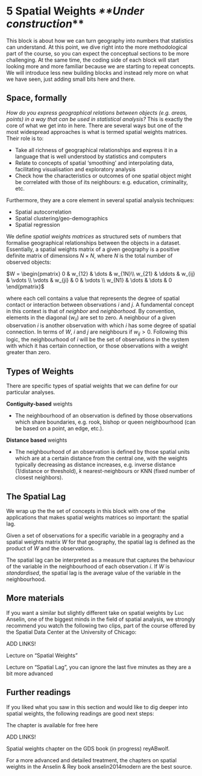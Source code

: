 # 5 Spatial Weights ***\*\*Under construction***\*\* {#sec-spatial-w .unnumbered}

This block is about how we can turn geography into numbers that statistics can understand. At this point, we dive right into the more methodological part of the course, so you can expect the conceptual sections to be more challenging. At the same time, the coding side of each block will start looking more and more familiar because we are starting to repeat concepts. We will introduce less new building blocks and instead rely more on what we have seen, just adding small bits here and there.

## Space, formally

*How do you express geographical relations between objects (e.g. areas, points) in a way that can be used in statistical analysis?* This is exactly the core of what we get into in here. There are several ways but one of the most widespread approaches is what is termed spatial weights matrices. Their role is to:

-   Take all richness of geographical relationships and express it in a language that is well understood by statistics and computers
-   Relate to concepts of spatial 'smoothing' and interpolating data, facilitating visualisation and exploratory analysis
-   Check how the characteristics or outcomes of one spatial object might be correlated with those of its neighbours: e.g. education, criminality, etc.

Furthermore, they are a core element in several spatial analysis techniques:

-   Spatial autocorrelation
-   Spatial clustering/geo-demographics
-   Spatial regression

We define *spatial weights matrices* as structured sets of numbers that formalise geographical relationships between the objects in a dataset. Essentially, a spatial weights matrix of a given geography is a positive definite matrix of dimensions $N \times N$, where $N$ is the total number of observed objects:

$W = \begin{pmatrix} 0 & w_{12} & \dots & w_{1N}\\ w_{21} & \ddots & w_{ij} & \vdots \\ \vdots & w_{ji} & 0 & \vdots \\ w_{N1} & \dots & \dots & 0 \end{pmatrix}$

where each cell contains a value that represents the degree of spatial contact or interaction between observations $i$ and $j$. A fundamental concept in this context is that of *neighbor* and *neighborhood*. By convention, elements in the diagonal ($w_{ii}$) are set to zero. A neighbour of a given observation $i$ is another observation with which $i$ has some degree of spatial connection. In terms of $W$, $i$ and $j$ are neighbours if $w_{ij} > 0$. Following this logic, the neighbourhood of $i$ will be the set of observations in the system with which it has certain connection, or those observations with a weight greater than zero.

## Types of Weights

There are specific types of spatial weights that we can define for our particular analyses.

**Contiguity-based** weights

-   The neighbourhood of an observation is defined by those observations which share boundaries, e.g. rook, bishop or queen neighbourhood (can be based on a point, an edge, etc.).

**Distance based** weights

-   The neighbourhood of an observation is defined by those spatial units which are at a certain distance from the central one, with the weights typically decreasing as distance increases, e.g. inverse distance (1/distance or threshold), $k$ nearest-neighbours or KNN (fixed number of closest neighbors).

## The Spatial Lag

We wrap up the the set of concepts in this block with one of the applications that makes spatial weights matrices so important: the spatial lag.

Given a set of observations for a specific variable in a geography and a spatial weights matrix $W$ for that geography, the spatial lag is defined as the product of $W$ and the observations.

The spatial lag can be interpreted as a measure that captures the behaviour of the variable in the neighbourhood of each observation $i$. If $W$ is *standardised*, the spatial lag is the average value of the variable in the neighbourhood.

## More materials

If you want a similar but slightly different take on spatial weights by Luc Anselin, one of the biggest minds in the field of spatial analysis, we strongly recommend you watch the following two clips, part of the course offered by the Spatial Data Center at the University of Chicago:

ADD LINKS!

Lecture on "Spatial Weights"

Lecture on "Spatial Lag", you can ignore the last five minutes as they are a bit more advanced

## Further readings

If you liked what you saw in this section and would like to dig deeper into spatial weights, the following readings are good next steps:

The chapter is available for free here

ADD LINKS!

Spatial weights chapter on the GDS book (in progress) reyABwolf.

For a more advanced and detailed treatment, the chapters on spatial weights in the Anselin & Rey book anselin2014modern are the best source.
